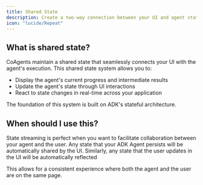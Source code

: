 ```yaml
---
title: Shared State
description: Create a two-way connection between your UI and agent state.
icon: "lucide/Repeat"
---
```



<ImageZoom
  src="https://cdn.copilotkit.ai/docs/copilotkit/images/coagents/SharedStateCoAgents.gif"
  alt="Shared State Demo"
  width={1000}
  height={1000}
  className="rounded-lg shadow-lg border mt-0"
/>


## What is shared state?

CoAgents maintain a shared state that seamlessly connects your UI with the agent's execution. This shared state system allows you to:

- Display the agent's current progress and intermediate results
- Update the agent's state through UI interactions
- React to state changes in real-time across your application

The foundation of this system is built on ADK's stateful architecture.

## When should I use this?

State streaming is perfect when you want to facilitate collaboration between your agent and the user. Any state that your ADK Agent
persists will be automatically shared by the UI. Similarly, any state that the user updates in the UI will be automatically reflected

This allows for a consistent experience where both the agent and the user are on the same page.